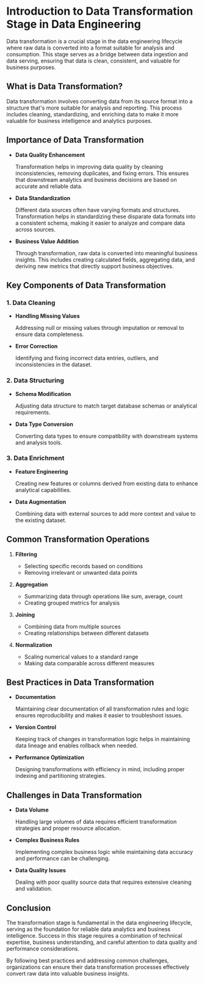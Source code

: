 # Introduction to Data Transformation Stage in Data Engineering

Data transformation is a crucial stage in the data engineering lifecycle where raw data is converted into a format suitable for analysis and consumption. This stage serves as a bridge between data ingestion and data serving, ensuring that data is clean, consistent, and valuable for business purposes.

## What is Data Transformation?

Data transformation involves converting data from its source format into a structure that's more suitable for analysis and reporting. This process includes cleaning, standardizing, and enriching data to make it more valuable for business intelligence and analytics purposes.

## Importance of Data Transformation

* **Data Quality Enhancement**
  
  Transformation helps in improving data quality by cleaning inconsistencies, removing duplicates, and fixing errors. This ensures that downstream analytics and business decisions are based on accurate and reliable data.

* **Data Standardization**
  
  Different data sources often have varying formats and structures. Transformation helps in standardizing these disparate data formats into a consistent schema, making it easier to analyze and compare data across sources.

* **Business Value Addition**
  
  Through transformation, raw data is converted into meaningful business insights. This includes creating calculated fields, aggregating data, and deriving new metrics that directly support business objectives.

## Key Components of Data Transformation

### 1. Data Cleaning
* **Handling Missing Values**
  
  Addressing null or missing values through imputation or removal to ensure data completeness.

* **Error Correction**
  
  Identifying and fixing incorrect data entries, outliers, and inconsistencies in the dataset.

### 2. Data Structuring
* **Schema Modification**
  
  Adjusting data structure to match target database schemas or analytical requirements.

* **Data Type Conversion**
  
  Converting data types to ensure compatibility with downstream systems and analysis tools.

### 3. Data Enrichment
* **Feature Engineering**
  
  Creating new features or columns derived from existing data to enhance analytical capabilities.

* **Data Augmentation**
  
  Combining data with external sources to add more context and value to the existing dataset.

## Common Transformation Operations

1. **Filtering**
   - Selecting specific records based on conditions
   - Removing irrelevant or unwanted data points

2. **Aggregation**
   - Summarizing data through operations like sum, average, count
   - Creating grouped metrics for analysis

3. **Joining**
   - Combining data from multiple sources
   - Creating relationships between different datasets

4. **Normalization**
   - Scaling numerical values to a standard range
   - Making data comparable across different measures

## Best Practices in Data Transformation

* **Documentation**
  
  Maintaining clear documentation of all transformation rules and logic ensures reproducibility and makes it easier to troubleshoot issues.

* **Version Control**
  
  Keeping track of changes in transformation logic helps in maintaining data lineage and enables rollback when needed.

* **Performance Optimization**
  
  Designing transformations with efficiency in mind, including proper indexing and partitioning strategies.

## Challenges in Data Transformation

* **Data Volume**
  
  Handling large volumes of data requires efficient transformation strategies and proper resource allocation.

* **Complex Business Rules**
  
  Implementing complex business logic while maintaining data accuracy and performance can be challenging.

* **Data Quality Issues**
  
  Dealing with poor quality source data that requires extensive cleaning and validation.

## Conclusion

The transformation stage is fundamental in the data engineering lifecycle, serving as the foundation for reliable data analytics and business intelligence. Success in this stage requires a combination of technical expertise, business understanding, and careful attention to data quality and performance considerations.

By following best practices and addressing common challenges, organizations can ensure their data transformation processes effectively convert raw data into valuable business insights.